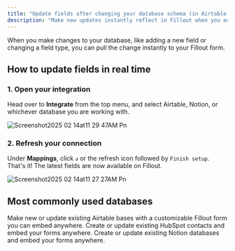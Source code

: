 ```yaml
---
title: "Update fields after changing your database schema (in Airtable, Notion, etc.)"
description: "Make new updates instantly reflect in Fillout when you edit your database in Airtable, Notion, and more."
---
```


When you make changes to your database, like adding a new field or changing a field type, you can pull the change instantly to your Fillout form.

## How to update fields in real time

### 1. Open your integration

Head over to **Integrate** from the top menu, and select Airtable, Notion, or whichever database you are working with.

![Screenshot2025 02 14at11 29 47AM Pn](/images/Screenshot2025-02-14at11.29.47AM.png)

### 2. Refresh your connection

Under **Mappings**, click `↺` or the refresh icon followed by `Finish setup`. That's it\! The latest fields are now available on Fillout.

![Screenshot2025 02 14at11 27 27AM Pn](/images/Screenshot2025-02-14at11.27.27AM.png)

## **Most commonly used databases**

<CardGroup cols={3}>
  <Card title="Create an Airtable form" icon="table-layout" iconType="regular" color="#FFC738">
    Make new or update existing Airtable bases with a customizable Fillout form you can embed anywhere.
  </Card>
  <Card title="Create a HubSpot form" icon="hubspot" iconType="regular" color="#FFC738">
    Create or update existing HubSpot contacts and embed your forms anywhere.
  </Card>
  <Card title="Create a Notion form" icon="block" iconType="regular" color="#FFC738">
    Create or update existing Notion databases and embed your forms anywhere.
  </Card>
</CardGroup>